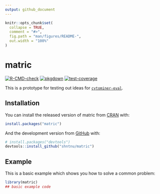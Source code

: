 ```yaml
---
output: github_document
---
```


<!-- README.md is generated from README.Rmd. Please edit that file -->

```r
knitr::opts_chunk$set(
  collapse = TRUE,
  comment = "#>",
  fig.path = "man/figures/README-",
  out.width = "100%"
)
```

# matric

<!-- badges: start -->
[![R-CMD-check](https://github.com/shntnu/matric/workflows/R-CMD-check/badge.svg)](https://github.com/shntnu/matric/actions)
[![pkgdown](https://github.com/shntnu/matric/workflows/pkgdown/badge.svg)](https://github.com/shntnu/matric/actions)
[![test-coverage](https://github.com/shntnu/matric/workflows/test-coverage/badge.svg)](https://github.com/shntnu/matric/actions)
<!-- badges: end -->

This is a prototype for testing out ideas for 
[`cytominer-eval`](https://github.com/cytomining/cytominer-eval).

## Installation

You can install the released version of matric from 
[CRAN](https://CRAN.R-project.org) with:

``` r
install.packages("matric")
```

And the development version from [GitHub](https://github.com/) with:

``` r
# install.packages("devtools")
devtools::install_github("shntnu/matric")
```

## Example

This is a basic example which shows you how to solve a common problem:

```r
library(matric)
## basic example code
```


